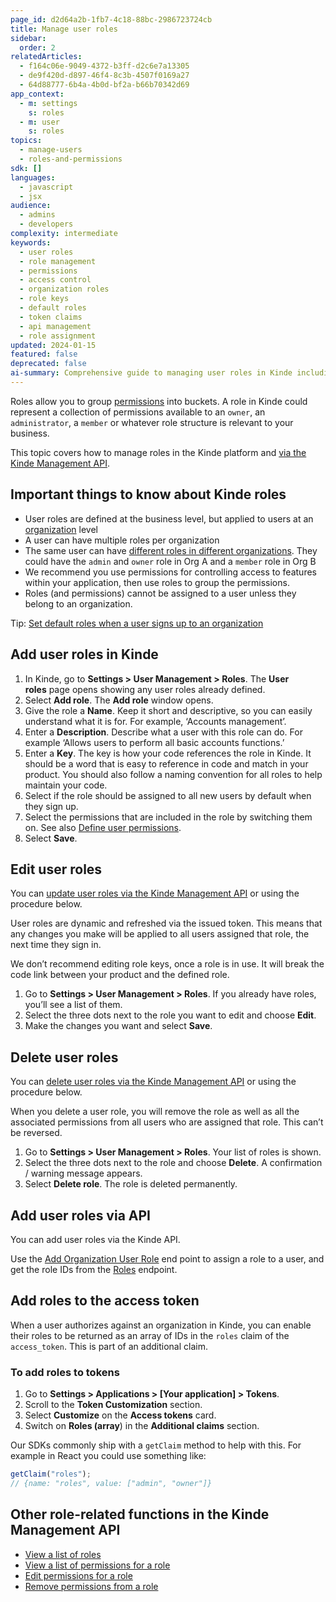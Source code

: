```yaml
---
page_id: d2d64a2b-1fb7-4c18-88bc-2986723724cb
title: Manage user roles
sidebar:
  order: 2
relatedArticles:
  - f164c06e-9049-4372-b3ff-d2c6e7a13305
  - de9f420d-d897-46f4-8c3b-4507f0169a27
  - 64d88777-6b4a-4b0d-bf2a-b66b70342d69
app_context:
  - m: settings
    s: roles
  - m: user
    s: roles
topics:
  - manage-users
  - roles-and-permissions
sdk: []
languages:
  - javascript
  - jsx
audience:
  - admins
  - developers
complexity: intermediate
keywords:
  - user roles
  - role management
  - permissions
  - access control
  - organization roles
  - role keys
  - default roles
  - token claims
  - api management
  - role assignment
updated: 2024-01-15
featured: false
deprecated: false
ai-summary: Comprehensive guide to managing user roles in Kinde including role creation, editing, deletion, API integration, and token customization for access control.
---
```


Roles allow you to group [permissions](/manage-users/roles-and-permissions/user-permissions/) into buckets. A role in Kinde could represent a collection of permissions available to an `owner`, an `administrator`, a `member` or whatever role structure is relevant to your business.

This topic covers how to manage roles in the Kinde platform and [via the Kinde Management API](/kinde-apis/management#tag/roles).

## Important things to know about Kinde roles

- User roles are defined at the business level, but applied to users at an [organization](/build/organizations/orgs-for-developers/) level
- A user can have multiple roles per organization
- The same user can have [different roles in different organizations](/manage-users/about/manage-users-across-organizations/). They could have the `admin` and `owner` role in Org A and a `member` role in Org B
- We recommend you use permissions for controlling access to features within your application, then use roles to group the permissions.
- Roles (and permissions) cannot be assigned to a user unless they belong to an organization.

<Aside>

Tip: [Set default roles when a user signs up to an organization](/manage-users/roles-and-permissions/default-user-roles/)

</Aside>

## Add user roles in Kinde

1. In Kinde, go to **Settings > User Management > Roles**. The **User roles** page opens showing any user roles already defined.
2. Select **Add role**. The **Add role** window opens.
3. Give the role a **Name**. Keep it short and descriptive, so you can easily understand what it is for. For example, ‘Accounts management’.
4. Enter a **Description**. Describe what a user with this role can do. For example ‘Allows users to perform all basic accounts functions.’
5. Enter a **Key**. The key is how your code references the role in Kinde. It should be a word that is easy to reference in code and match in your product. You should also follow a naming convention for all roles to help maintain your code.
6. Select if the role should be assigned to all new users by default when they sign up.
7. Select the permissions that are included in the role by switching them on. See also [Define user permissions](/manage-users/roles-and-permissions/user-permissions/).
8. Select **Save**.

## **Edit user roles**

You can [update user roles via the Kinde Management API](/kinde-apis/management#tag/roles/patch/api/v1/roles/{role_id}) or using the procedure below.

User roles are dynamic and refreshed via the issued token. This means that any changes you make will be applied to all users assigned that role, the next time they sign in.

We don’t recommend editing role keys, once a role is in use. It will break the code link between your product and the defined role.

1. Go to **Settings > User Management > Roles**. If you already have roles, you’ll see a list of them.
2. Select the three dots next to the role you want to edit and choose **Edit**.
3. Make the changes you want and select **Save**.

## Delete user roles

You can [delete user roles via the Kinde Management API](/kinde-apis/management#tag/roles/delete/api/v1/roles/{role_id}) or using the procedure below.

When you delete a user role, you will remove the role as well as all the associated permissions from all users who are assigned that role. This can’t be reversed.

1. Go to **Settings > User Management > Roles**. Your list of roles is shown.
2. Select the three dots next to the role and choose **Delete**. A confirmation / warning message appears.
3. Select **Delete role**. The role is deleted permanently.

## **Add user roles via API**

You can add user roles via the Kinde API.

Use the [Add Organization User Role](/kinde-apis/management#tag/organizations/post/api/v1/organizations/{org_code}/users/{user_id}/roles) end point to assign a role to a user, and get the role IDs from the [Roles](/kinde-apis/management#tag/roles) endpoint.

## Add roles to the access token

When a user authorizes against an organization in Kinde, you can enable their roles to be returned as an array of IDs in the `roles` claim of the `access_token`. This is part of an additional claim.

### To add roles to tokens

1. Go to **Settings > Applications > [Your application] > Tokens**.
2. Scroll to the **Token Customization** section.
3. Select **Customize** on the **Access tokens** card.
4. Switch on **Roles (array**) in the **Additional claims** section.

Our SDKs commonly ship with a `getClaim` method to help with this. For example in React you could use something like:

```jsx
getClaim("roles");
// {name: "roles", value: ["admin", "owner"]}
```

## Other role-related functions in the Kinde Management API

- [View a list of roles](/kinde-apis/management#tag/roles/get/api/v1/roles)
- [View a list of permissions for a role](/kinde-apis/management#tag/roles/get/api/v1/roles/{role_id}/permissions)
- [Edit permissions for a role](/kinde-apis/management#tag/roles/patch/api/v1/roles/{role_id}/permissions)
- [Remove permissions from a role](/kinde-apis/management#tag/roles/delete/api/v1/roles/{role_id}/permissions/{permission_id})
